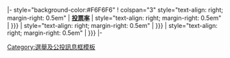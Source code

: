 <!-- Election candidates and results template
     See Template_talk:Election box for details of how to use this template
     -->

|- style="background-color:#F6F6F6"
! colspan="3" style="text-align: right; margin-right: 0.5em" | '''[[投票率]]'''
| style="text-align: right; margin-right: 0.5em" | {{{票數|{{{votes|}}}}}}
| style="text-align: right; margin-right: 0.5em" | {{{百分比|{{{percentage|}}}}}}
| style="text-align: right; margin-right: 0.5em" | {{{增減|{{{change|}}}}}}
|-<noinclude>
{{documentation}}
[[Category:選舉及公投訊息框模板]]
</noinclude>